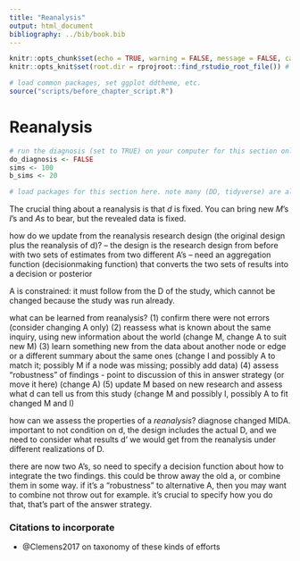```yaml
---
title: "Reanalysis"
output: html_document
bibliography: ../bib/book.bib 
---
```


<!-- note do_bookdown is set in index.rmd, so we know if you're running just this .Rmd or compiling the book-->
```r
knitr::opts_chunk$set(echo = TRUE, warning = FALSE, message = FALSE, cache = FALSE)
knitr::opts_knit$set(root.dir = rprojroot::find_rstudio_root_file()) # files are all relative to RStudio project home
```

```r
# load common packages, set ggplot ddtheme, etc.
source("scripts/before_chapter_script.R")
```

<!-- start post here, do not edit above -->

# Reanalysis

<!-- make sure to rename the section title below -->

```r
# run the diagnosis (set to TRUE) on your computer for this section only before pushing to Github. no diagnosis will ever take place on github.
do_diagnosis <- FALSE
sims <- 100
b_sims <- 20
```

```r
# load packages for this section here. note many (DD, tidyverse) are already available, see scripts/package-list.R
```



The crucial thing about a reanalysis is that $d$ is fixed. You can bring new $M$'s $I$'s and $A$s to bear, but the revealed data is fixed.




how do we update from the reanalysis research design (the original design plus the reanalysis of d)?
-- the design is the research design from before with two sets of estimates from two different A's
-- need an aggregation function (decisionmaking function) that converts the two sets of results into a decision or posterior

A is constrained: it must follow from the D of the study, which cannot be changed because the study was run already.

what can be learned from reanalysis?
(1) confirm there were not errors (consider changing A only)
(2) reassess what is known about the same inquiry, using new information about the world (change M, change A to suit new M)
(3) learn something new from the data about another node or edge or a different summary about the same ones (change I and possibly A to match it; possibly M if a node was missing; possibly add data)
(4) assess "robustness" of findings - point to discussion of this in answer strategy (or move it here) (change A)
(5) update M based on new research and assess what d can tell us from this study (change M and possibly I, possibly A to fit changed M and I)

how can we assess the properties of a *reanalysis*? diagnose changed MIDA. important to not condition on d, the design includes the actual D, and we need to consider what results d' we would get from the reanalysis under different realizations of D.

there are now two A's, so need to specify a decision function about how to integrate the two findings. this could be throw away the old a, or combine them in some way. if it's a "robustness" to alternative A, then you may want to combine not throw out for example. it's crucial to specify how you do that, that's part of the answer strategy.

### Citations to incorporate

- @Clemens2017 on taxonomy of these kinds of efforts
